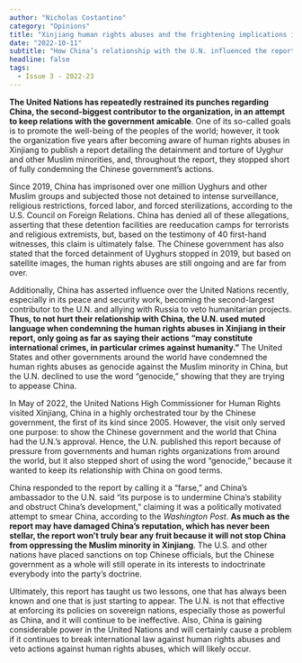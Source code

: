 ```yaml
---
author: "Nicholas Costantino"
category: "Opinions"
title: "Xinjiang human rights abuses and the frightening implications it underscores"
date: "2022-10-11"
subtitle: "How China’s relationship with the U.N. influenced the report on Xinjiang"
headline: false
tags:
  - Issue 3 - 2022-23
---
```


**The United Nations has repeatedly restrained its punches regarding China, the second-biggest contributor to the organization, in an attempt to keep relations with the government amicable**. One of its so-called goals is to promote the well-being of the peoples of the world; however, it took the organization five years after becoming aware of human rights abuses in Xinjiang to publish a report detailing the detainment and torture of Uyghur and other Muslim minorities, and, throughout the report, they stopped short of fully condemning the Chinese government’s actions.

Since 2019, China has imprisoned over one million Uyghurs and other Muslim groups and subjected those not detained to intense surveillance, religious restrictions, forced labor, and forced sterilizations, according to the U.S. Council on Foreign Relations. China has denied all of these allegations, asserting that these detention facilities are reeducation camps for terrorists and religious extremists, but, based on the testimony of 40 first-hand witnesses, this claim is ultimately false. The Chinese government has also stated that the forced detainment of Uyghurs stopped in 2019, but based on satellite images, the human rights abuses are still ongoing and are far from over.

Additionally, China has asserted influence over the United Nations recently, especially in its peace and security work, becoming the second-largest contributor to the U.N. and allying with Russia to veto humanitarian projects. **Thus, to not hurt their relationship with China, the U.N. used muted language when condemning the human rights abuses in Xinjiang in their report, only going as far as saying their actions “may constitute international crimes, in particular crimes against humanity.”** The United States and other governments around the world have condemned the human rights abuses as genocide against the Muslim minority in China, but the U.N. declined to use the word “genocide,” showing that they are trying to appease China.

In May of 2022, the United Nations High Commissioner for Human Rights visited Xinjiang, China in a highly orchestrated tour by the Chinese government, the first of its kind since 2005. However, the visit only served one purpose: to show the Chinese government and the world that China had the U.N.’s approval. Hence, the U.N. published this report because of pressure from governments and human rights organizations from around the world, but it also stepped short of using the word “genocide,” because it wanted to keep its relationship with China on good terms.

China responded to the report by calling it a “farse,” and China’s ambassador to the U.N. said “its purpose is to undermine China’s stability and obstruct China’s development,” claiming it was a politically motivated attempt to smear China, according to the _Washington Post_. **As much as the report may have damaged China’s reputation, which has never been stellar, the report won’t truly bear any fruit because it will not stop China from oppressing the Muslim minority in Xinjiang**. The U.S. and other nations have placed sanctions on top Chinese officials, but the Chinese government as a whole will still operate in its interests to indoctrinate everybody into the party’s doctrine.

Ultimately, this report has taught us two lessons, one that has always been known and one that is just starting to appear. The U.N. is not that effective at enforcing its policies on sovereign nations, especially those as powerful as China, and it will continue to be ineffective. Also, China is gaining considerable power in the United Nations and will certainly cause a problem if it continues to break international law against human rights abuses and veto actions against human rights abuses, which will likely occur.
